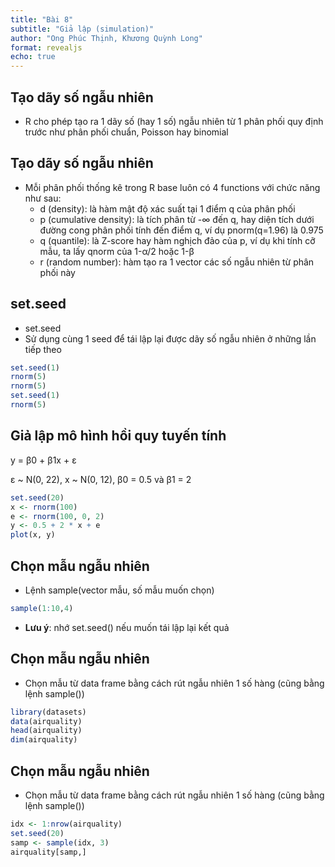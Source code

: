 ```yaml
---
title: "Bài 8"
subtitle: "Giả lập (simulation)"
author: "Ong Phúc Thịnh, Khương Quỳnh Long"
format: revealjs
echo: true 
---
```


## Tạo dãy số ngẫu nhiên
- R cho phép tạo ra 1 dãy số (hay 1 số) ngẫu nhiên từ 1 phân phối quy định trước như phân phối chuẩn, Poisson hay binomial

## Tạo dãy số ngẫu nhiên

- Mỗi phân phối thống kê trong R base luôn có 4 functions với chức năng như sau:
  - d (density): là hàm mật độ xác suất tại 1 điểm q của phân phối
  - p (cumulative density): là tích phân từ -∞ đến q, hay diện tích dưới đường cong phân phối tính đến điểm q, ví dụ pnorm(q=1.96) là 0.975 
  - q (quantile): là Z-score hay hàm nghịch đảo của p, ví dụ khi tính cỡ mẫu, ta lấy qnorm của 1-α/2 hoặc 1-β
  - r (random number): hàm tạo ra 1 vector các số ngẫu nhiên từ phân phối này

## set.seed

- set.seed
- Sử dụng cùng 1 seed để tái lập lại được dãy số ngẫu nhiên ở những lần tiếp theo

```r
set.seed(1)
rnorm(5)
rnorm(5)
set.seed(1)
rnorm(5)
```

## Giả lập mô hình hồi quy tuyến tính

y = β0 + β1x + ε

ε ~ N(0, 22), x ~ N(0, 12), β0 = 0.5 và β1 = 2

```r
set.seed(20)
x <- rnorm(100)
e <- rnorm(100, 0, 2)
y <- 0.5 + 2 * x + e
plot(x, y)

```


## Chọn mẫu ngẫu nhiên

- Lệnh sample(vector mẫu, số mẫu muốn chọn)
```r
sample(1:10,4)
```
- **Lưu ý**: nhớ set.seed() nếu muốn tái lập lại kết quả

## Chọn mẫu ngẫu nhiên
- Chọn mẫu từ data frame bằng cách rút ngẫu nhiên 1 số hàng (cũng bằng lệnh sample())

```r
library(datasets)
data(airquality)
head(airquality)
dim(airquality)
```

## Chọn mẫu ngẫu nhiên
- Chọn mẫu từ data frame bằng cách rút ngẫu nhiên 1 số hàng (cũng bằng lệnh sample())

```r
idx <- 1:nrow(airquality)
set.seed(20)
samp <- sample(idx, 3)
airquality[samp,]
```







